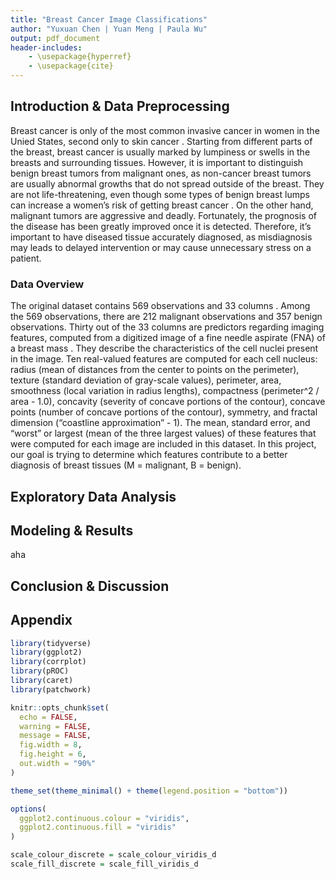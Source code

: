 ```yaml
---
title: "Breast Cancer Image Classifications"
author: "Yuxuan Chen | Yuan Meng | Paula Wu"
output: pdf_document
header-includes:
    - \usepackage{hyperref}
    - \usepackage{cite}
---
```


## Introduction & Data Preprocessing
Breast cancer is only of the most common invasive cancer in women in the Unied States, second only to skin cancer \cite{ref1}. Starting from different parts of the breast, breast cancer is usually marked by lumpiness or swells in the breasts and surrounding tissues. However, it is important to distinguish benign breast tumors from malignant ones, as non-cancer breast tumors are usually abnormal growths that do not spread outside of the breast. They are not life-threatening, even though some types of benign breast lumps can increase a women’s risk of getting breast cancer \cite{ref2}. On the other hand, malignant tumors are aggressive and deadly. Fortunately, the prognosis of the disease has been greatly improved once it is detected. Therefore, it’s important to have diseased tissue accurately diagnosed, as misdiagnosis may leads to delayed intervention or may cause unnecessary stress on a patient.

### Data Overview
The original dataset contains 569 observations and 33 columns \cite{ref3}. Among the 569 observations, there are 212 malignant observations and 357 benign observations. Thirty out of the 33 columns are predictors regarding imaging features, computed from a digitized image of a fine needle aspirate (FNA) of a breast mass \cite{ref4}. They describe the characteristics of the cell nuclei present in the image. Ten real-valued features are computed for each cell nucleus: radius (mean of distances from the center to points on the perimeter), texture (standard deviation of gray-scale values), perimeter, area, smoothness (local variation in radius lengths), compactness (perimeter^2 / area - 1.0), concavity (severity of concave portions of the contour), concave points (number of concave portions of the contour), symmetry, and fractal dimension ("coastline approximation" - 1). The mean, standard error, and "worst" or largest (mean of the three largest values) of these features that were computed for each image are included in this dataset. In this project, our goal is trying to determine which features contribute to a better diagnosis of breast tissues (M = malignant, B = benign). 


## Exploratory Data Analysis

## Modeling & Results
aha \cite{ref1}

## Conclusion & Discussion

## Appendix


```r
library(tidyverse)
library(ggplot2)
library(corrplot)
library(pROC)
library(caret)
library(patchwork)

knitr::opts_chunk$set(
  echo = FALSE,
  warning = FALSE,
  message = FALSE,
  fig.width = 8, 
  fig.height = 6,
  out.width = "90%"
)

theme_set(theme_minimal() + theme(legend.position = "bottom"))

options(
  ggplot2.continuous.colour = "viridis",
  ggplot2.continuous.fill = "viridis"
)

scale_colour_discrete = scale_colour_viridis_d
scale_fill_discrete = scale_fill_viridis_d
```

\clearpage
\begin{thebibliography}{999}

\bibitem{ref1} Breast cancer basic information. 
\bibitem{ref2} Lecture Note 7 p2-3
\bibitem{ref3} 3
\bibitem{ref4} 4
\bibitem{ref5} 5
\end{thebibliography}
